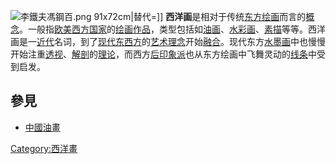 [[File:李鐵夫馮鋼百.png|thumb]] 91x72cm|替代=]]
'''西洋画'''是相对于传统[[东方绘画|东方绘画]]而言的[[概念|概念]]。一般指[[欧美|欧美]][[西方国家|西方国家]]的[[绘画|绘画]][[作品|作品]]，类型包括如[[油画|油画]]、[[水彩画|水彩画]]、[[素描|素描]]等等。西洋画是一[[近代|近代]]名词，到了[[现代|现代]][[东西方|东西方]]的[[艺术|艺术]][[理念|理念]]开始[[融合|融合]]。现代东方[[水墨画|水墨画]]中也慢慢开始注重[[透视|透视]]、[[解剖|解剖]]的[[理论|理论]]，而西方[[后印象派|后印象派]]也从东方绘画中飞舞灵动的[[线条|线条]]中受到启发。
==參見==
*[[中國油畫|中國油畫]]
{{paint-stub}}

[[Category:西洋畫|Category:西洋畫]]